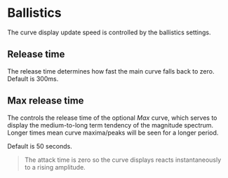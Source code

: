 # Ballistics
The curve display update speed is controlled by the ballistics settings.

## Release time

The release time determines how fast the main curve falls back to zero. Default is 300ms.

## Max release time

The controls the release time of the optional *Max* curve, which serves to display the medium-to-long term tendency of the magnitude spectrum. Longer times mean curve maxima/peaks will be seen for a longer period.

Default is 50 seconds.

> The attack time is zero so the curve displays reacts instantaneously to a rising amplitude.

